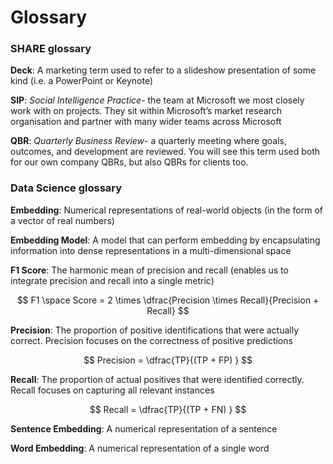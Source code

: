# Glossary {.unnumbered}

### SHARE glossary

**Deck**: A marketing term used to refer to a slideshow presentation of some kind (i.e. a PowerPoint or Keynote)

**SIP**: *Social Intelligence Practice*- the team at Microsoft we most closely work with on projects. They sit within Microsoft's market research organisation and partner with many wider teams across Microsoft

**QBR**: *Quarterly Business Review*- a quarterly meeting where goals, outcomes, and development are reviewed. You will see this term used both for our own company QBRs, but also QBRs for clients too.

### Data Science glossary

**Embedding**: Numerical representations of real-world objects (in the form of a vector of real numbers)

**Embedding Model**: A model that can perform embedding by encapsulating information into dense representations in a multi-dimensional space

**F1 Score**: The harmonic mean of precision and recall (enables us to integrate precision and recall into a single metric)

$$
F1 \space Score = 2 \times \dfrac{Precision \times Recall}{Precision + Recall}
$$

**Precision**: The proportion of positive identifications that were actually correct. Precision focuses on the correctness of positive predictions

$$
Precision = \dfrac{TP}{(TP + FP) }
$$

**Recall**: The proportion of actual positives that were identified correctly. Recall focuses on capturing all relevant instances

$$
Recall = \dfrac{TP}{(TP + FN) }
$$

**Sentence Embedding**: A numerical representation of a sentence

**Word Embedding**: A numerical representation of a single word
